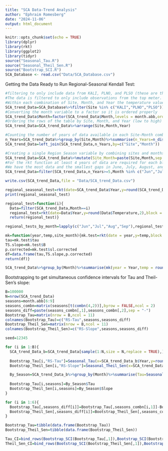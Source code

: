 ```yaml
---
title: "SCA Data-Trend Analysis"
author: "Ephraim Romesberg"
date: "2024-11-06"
output: html_document
---
```



```r
knitr::opts_chunk$set(echo = TRUE)
library(dplyr)
library(rkt)
library(ggplot2)
library(tidyr)
source("Seasonal_Tau.R")
source("Seasonal_Theil_Sen.R")
source("Bootstrap_SCI.R")
SCA_Database <- read.csv("Data/SCA_Database.csv")
```


Getting the Data Ready to Run Regional-Seasonal Kendall Test:


```r
#filtering to only include data from KALI, PLNO, and PLSO (these are the only sites which have enough data to run a trend test).
#The data is filtered to only include observations from the top meter.
#Within each combination of Site, Month, and Year the temperature values are aggregated using the Median.
SCA_trend_Data=SCA_Database%>%filter(Site %in% c("KALI","PLNO","PLSO"))%>%filter(Depth<=1)%>%group_by(Site,Month,Year)%>%summarise(Temperature=median(Temp))%>%ungroup()
#Converting the month variable to a factor so it is ordered properly
SCA_trend_Data$Month=factor(SCA_trend_Data$Month,levels = month.abb,ordered = TRUE)
#Ordering the rows of the table by Site, Month, and Year (low to high) 
SCA_trend_Data=SCA_trend_Data%>%arrange(Site,Month,Year)
```


```r
#Counting the number of years of data available in each Site-Month combination (this way we can filter to only use Site-Month values that have a sufficient number of years of data).
n_Years=SCA_trend_Data%>%group_by(Site,Month)%>%summarise(n_Years=n_distinct(Year))%>%ungroup()
SCA_trend_Data=left_join(SCA_trend_Data,n_Years,by=c("Site","Month"))
```


```r
#Creating a single Region_Season variable by combining sites and months.
SCA_trend_Data=SCA_trend_Data%>%mutate(Site_Month=paste(Site,Month,sep = "_"))
#For the rkt function at least 4 years of data are required for each block.
#We have the most data and the smallest gaps in June, July, August, and September.
SCA_trend_Data=filter(SCA_trend_Data,n_Years>=5,Month %in% c("Jun","Jul","Aug","Sep"))
```


```r
write.csv(SCA_trend_Data,file = "Data/SCA_trend_Data.csv")
```
  

```r
regional_seasonal_test=rkt(date=SCA_trend_Data$Year,y=round(SCA_trend_Data$Temperature,2),block = as.integer(factor(SCA_trend_Data$Site_Month)),correct = TRUE)
print(regional_seasonal_test)
```


```r
regional_test=function(i){
  Data=filter(SCA_trend_Data,Month==i)
  regional_test=rkt(date=Data$Year,y=round(Data$Temperature,2),block = as.integer(factor(Data$Site_Month)),correct = TRUE)
  return(regional_test)}

regional_tests_by_month=lapply(c("Jun","Jul","Aug","Sep"),regional_test)
```


```r
mk=function(year,temp,site_month){mk.test=rkt(date = year,y=temp,block = as.integer(factor(site_month)),correct = TRUE)
tau=mk.test$tau
TS.slope=mk.test$B
p.corrected=mk.test$sl.corrected
df=data.frame(tau,TS.slope,p.corrected)
return(df)}
```


```r
SCA_trend_Data%>%group_by(Month)%>%summarise(mk(year = Year,temp = round(Temperature,2),site_month = Site_Month),n_distinct(Site,Year))
```


Bootstrapping to get simultaneous confidence intervals for Tau and Theil-Sen's slope:


```r
B=100000
N=nrow(SCA_trend_Data)
seasons=month.abb[6:9]
seasons_combn=matrix(seasons[t(combn(4,2))],byrow = FALSE,ncol = 2)
seasons_diff=paste(seasons_combn[,1],seasons_combn[,2],sep = "-")
Bootstrap_Tau=matrix(nrow = B,ncol = 11)
colnames(Bootstrap_Tau)=c("RS-Tau",seasons,seasons_diff)
Bootstrap_Theil_Sen=matrix(nrow = B,ncol = 11)
colnames(Bootstrap_Theil_Sen)=c("RS-Slope",seasons,seasons_diff)
```


```r
seed=12345

for (i in 1:B){
  SCA_trend_Data_b=SCA_trend_Data[sample(1:N,size = N,replace = TRUE),]
  
  Bootstrap_Tau[i,"RS-Tau"]=Seasonal_Tau(x=SCA_trend_Data_b$Year,y=round(SCA_trend_Data_b$Temperature,2),block = SCA_trend_Data_b$Site_Month)
  Bootstrap_Theil_Sen[i,"RS-Slope"]=Seasonal_Theil_Sen(x=SCA_trend_Data_b$Year,y=round(SCA_trend_Data_b$Temperature,2),block = SCA_trend_Data_b$Site_Month)

  By_Season=SCA_trend_Data_b%>%group_by(Month)%>%summarise(Tau=Seasonal_Tau(x=Year,y=round(Temperature,2),block=Site_Month),Slope=Seasonal_Theil_Sen(x=Year,y=round(Temperature,2),block=Site_Month))
  
  Bootstrap_Tau[i,seasons]=By_Season$Tau
  Bootstrap_Theil_Sen[i,seasons]=By_Season$Slope
}

for (i in 1:6){
  Bootstrap_Tau[,seasons_diff[i]]=Bootstrap_Tau[,seasons_combn[i,1]]-Bootstrap_Tau[,seasons_combn[i,2]]
  Bootstrap_Theil_Sen[,seasons_diff[i]]=Bootstrap_Theil_Sen[,seasons_combn[i,1]]-Bootstrap_Theil_Sen[,seasons_combn[i,2]]
}

Bootstrap_Tau=tibble(data.frame(Bootstrap_Tau))
Bootstrap_Theil_Sen=tibble(data.frame(Bootstrap_Theil_Sen))
```



```r
Tau_CI=bind_rows(Bootstrap_SCI(Bootstrap_Tau[,1]),Bootstrap_SCI(Bootstrap_Tau[,2:5]),Bootstrap_SCI(Bootstrap_Tau[,6:11]))
Theil_Sen_CI=bind_rows(Bootstrap_SCI(Bootstrap_Theil_Sen[,1]),Bootstrap_SCI(Bootstrap_Theil_Sen[,2:5]),Bootstrap_SCI(Bootstrap_Theil_Sen[,6:11]))
```
